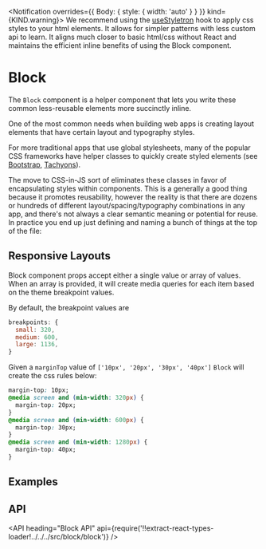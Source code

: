 <!--
Copyright (c) Uber Technologies, Inc.

This source code is licensed under the MIT license found in the
LICENSE file in the root directory of this source tree.
-->






<Notification overrides={{ Body: { style: { width: 'auto' } } }} kind={KIND.warning}>
  We recommend using the <a href="/components/use-styletron">useStyletron</a> hook to apply css
  styles to your html elements. It allows for simpler patterns with less custom api to learn. It
  aligns much closer to basic html/css without React and maintains the efficient inline benefits of
  using the Block component.
</Notification>

# Block

The `Block` component is a helper component that lets you write these common less-reusable elements more succinctly inline.

One of the most common needs when building web apps is creating layout elements that have certain layout and typography styles.

For more traditional apps that use global stylesheets, many of the popular CSS frameworks have helper classes to quickly create
styled elements (see [Bootstrap](https://getbootstrap.com/docs/4.1/utilities/sizing/), [Tachyons](http://tachyons.io/docs/layout/spacing/)).

The move to CSS-in-JS sort of eliminates these classes in favor of encapsulating styles within components. This is a generally a good thing because it promotes reusability, however the reality is that there are dozens or hundreds of different layout/spacing/typography combinations in any app, and there's not always a clear semantic meaning or potential for reuse. In practice you end up just defining and naming a bunch of things at the top of the file:

<Example title="Block basic Usage" path="block/basic.js">
  <Basic />
</Example>

## Responsive Layouts

Block component props accept either a single value or array of values. When an array is provided,
it will create media queries for each item based on the theme breakpoint values.

By default, the breakpoint values are

```js
breakpoints: {
  small: 320,
  medium: 600,
  large: 1136,
}
```

Given a `marginTop` value of `['10px', '20px', '30px', '40px']` `Block` will create the css rules below:

```css
margin-top: 10px;
@media screen and (min-width: 320px) {
  margin-top: 20px;
}
@media screen and (min-width: 600px) {
  margin-top: 30px;
}
@media screen and (min-width: 1280px) {
  margin-top: 40px;
}
```

## Examples

<Example title="Responsive Properties" path="block/responsive.js">
  <Responsive />
</Example>

<Example title="Overrides" path="block/override.js">
  <Override />
</Example>

## API

<API heading="Block API" api={require('!!extract-react-types-loader!../../../src/block/block')} />

<Exports component={BlockExports} title="Block exports" path="baseui/block" />
